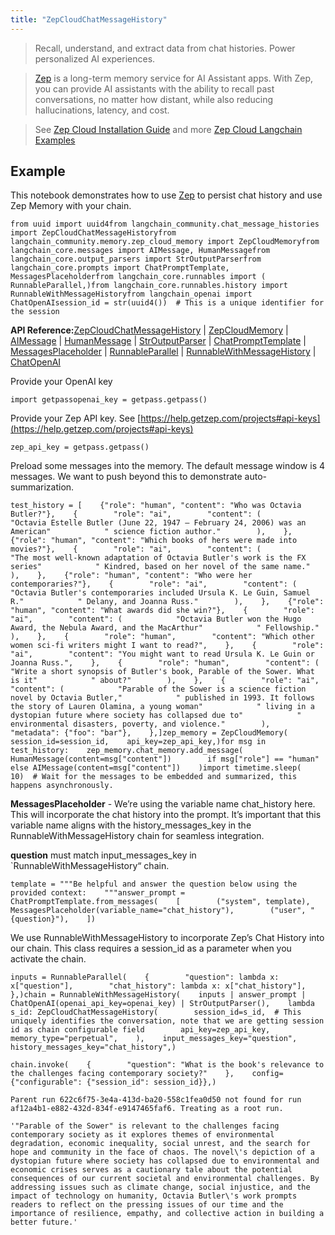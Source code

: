 ```yaml
---
title: "ZepCloudChatMessageHistory"
---
```


> Recall, understand, and extract data from chat histories. Power personalized AI experiences.

> [Zep](https://www.getzep.com) is a long-term memory service for AI Assistant apps. With Zep, you can provide AI assistants with the ability to recall past conversations, no matter how distant, while also reducing hallucinations, latency, and cost.

> See [Zep Cloud Installation Guide](https://help.getzep.com/sdks) and more [Zep Cloud Langchain Examples](https://github.com/getzep/zep-python/tree/main/examples)

## Example

This notebook demonstrates how to use [Zep](https://www.getzep.com/) to persist chat history and use Zep Memory with your chain.

```
from uuid import uuid4from langchain_community.chat_message_histories import ZepCloudChatMessageHistoryfrom langchain_community.memory.zep_cloud_memory import ZepCloudMemoryfrom langchain_core.messages import AIMessage, HumanMessagefrom langchain_core.output_parsers import StrOutputParserfrom langchain_core.prompts import ChatPromptTemplate, MessagesPlaceholderfrom langchain_core.runnables import (    RunnableParallel,)from langchain_core.runnables.history import RunnableWithMessageHistoryfrom langchain_openai import ChatOpenAIsession_id = str(uuid4())  # This is a unique identifier for the session
```

**API Reference:**[ZepCloudChatMessageHistory](https://python.langchain.com/api_reference/community/chat_message_histories/langchain_community.chat_message_histories.zep_cloud.ZepCloudChatMessageHistory.html) | [ZepCloudMemory](https://python.langchain.com/api_reference/community/memory/langchain_community.memory.zep_cloud_memory.ZepCloudMemory.html) | [AIMessage](https://python.langchain.com/api_reference/core/messages/langchain_core.messages.ai.AIMessage.html) | [HumanMessage](https://python.langchain.com/api_reference/core/messages/langchain_core.messages.human.HumanMessage.html) | [StrOutputParser](https://python.langchain.com/api_reference/core/output_parsers/langchain_core.output_parsers.string.StrOutputParser.html) | [ChatPromptTemplate](https://python.langchain.com/api_reference/core/prompts/langchain_core.prompts.chat.ChatPromptTemplate.html) | [MessagesPlaceholder](https://python.langchain.com/api_reference/core/prompts/langchain_core.prompts.chat.MessagesPlaceholder.html) | [RunnableParallel](https://python.langchain.com/api_reference/core/runnables/langchain_core.runnables.base.RunnableParallel.html) | [RunnableWithMessageHistory](https://python.langchain.com/api_reference/core/runnables/langchain_core.runnables.history.RunnableWithMessageHistory.html) | [ChatOpenAI](https://python.langchain.com/api_reference/openai/chat_models/langchain_openai.chat_models.base.ChatOpenAI.html)

Provide your OpenAI key

```
import getpassopenai_key = getpass.getpass()
```

Provide your Zep API key. See [https://help.getzep.com/projects#api-keys](https://help.getzep.com/projects#api-keys)

```
zep_api_key = getpass.getpass()
```

Preload some messages into the memory. The default message window is 4 messages. We want to push beyond this to demonstrate auto-summarization.

```
test_history = [    {"role": "human", "content": "Who was Octavia Butler?"},    {        "role": "ai",        "content": (            "Octavia Estelle Butler (June 22, 1947 – February 24, 2006) was an American"            " science fiction author."        ),    },    {"role": "human", "content": "Which books of hers were made into movies?"},    {        "role": "ai",        "content": (            "The most well-known adaptation of Octavia Butler's work is the FX series"            " Kindred, based on her novel of the same name."        ),    },    {"role": "human", "content": "Who were her contemporaries?"},    {        "role": "ai",        "content": (            "Octavia Butler's contemporaries included Ursula K. Le Guin, Samuel R."            " Delany, and Joanna Russ."        ),    },    {"role": "human", "content": "What awards did she win?"},    {        "role": "ai",        "content": (            "Octavia Butler won the Hugo Award, the Nebula Award, and the MacArthur"            " Fellowship."        ),    },    {        "role": "human",        "content": "Which other women sci-fi writers might I want to read?",    },    {        "role": "ai",        "content": "You might want to read Ursula K. Le Guin or Joanna Russ.",    },    {        "role": "human",        "content": (            "Write a short synopsis of Butler's book, Parable of the Sower. What is it"            " about?"        ),    },    {        "role": "ai",        "content": (            "Parable of the Sower is a science fiction novel by Octavia Butler,"            " published in 1993. It follows the story of Lauren Olamina, a young woman"            " living in a dystopian future where society has collapsed due to"            " environmental disasters, poverty, and violence."        ),        "metadata": {"foo": "bar"},    },]zep_memory = ZepCloudMemory(    session_id=session_id,    api_key=zep_api_key,)for msg in test_history:    zep_memory.chat_memory.add_message(        HumanMessage(content=msg["content"])        if msg["role"] == "human"        else AIMessage(content=msg["content"])    )import timetime.sleep(    10)  # Wait for the messages to be embedded and summarized, this happens asynchronously.
```

**MessagesPlaceholder** - We’re using the variable name chat\_history here. This will incorporate the chat history into the prompt. It’s important that this variable name aligns with the history\_messages\_key in the RunnableWithMessageHistory chain for seamless integration.

**question** must match input\_messages\_key in \`RunnableWithMessageHistory“ chain.

```
template = """Be helpful and answer the question below using the provided context:    """answer_prompt = ChatPromptTemplate.from_messages(    [        ("system", template),        MessagesPlaceholder(variable_name="chat_history"),        ("user", "{question}"),    ])
```

We use RunnableWithMessageHistory to incorporate Zep’s Chat History into our chain. This class requires a session\_id as a parameter when you activate the chain.

```
inputs = RunnableParallel(    {        "question": lambda x: x["question"],        "chat_history": lambda x: x["chat_history"],    },)chain = RunnableWithMessageHistory(    inputs | answer_prompt | ChatOpenAI(openai_api_key=openai_key) | StrOutputParser(),    lambda s_id: ZepCloudChatMessageHistory(        session_id=s_id,  # This uniquely identifies the conversation, note that we are getting session id as chain configurable field        api_key=zep_api_key,        memory_type="perpetual",    ),    input_messages_key="question",    history_messages_key="chat_history",)
```

```
chain.invoke(    {        "question": "What is the book's relevance to the challenges facing contemporary society?"    },    config={"configurable": {"session_id": session_id}},)
```

```
Parent run 622c6f75-3e4a-413d-ba20-558c1fea0d50 not found for run af12a4b1-e882-432d-834f-e9147465faf6. Treating as a root run.
```

```
'"Parable of the Sower" is relevant to the challenges facing contemporary society as it explores themes of environmental degradation, economic inequality, social unrest, and the search for hope and community in the face of chaos. The novel\'s depiction of a dystopian future where society has collapsed due to environmental and economic crises serves as a cautionary tale about the potential consequences of our current societal and environmental challenges. By addressing issues such as climate change, social injustice, and the impact of technology on humanity, Octavia Butler\'s work prompts readers to reflect on the pressing issues of our time and the importance of resilience, empathy, and collective action in building a better future.'
```
